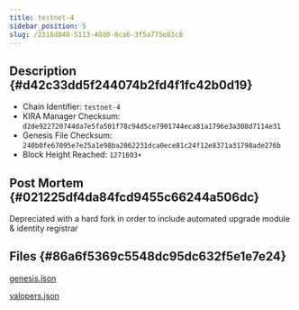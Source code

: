 ```yaml
---
title: testnet-4
sidebar_position: 5
slug: /2318d048-5113-48d0-8ca6-3f5a775e83c8
---
```





## Description {#d42c33dd5f244074b2fd4f1fc42b0d19}

- Chain Identifier: `testnet-4`
- KIRA Manager Checksum: `d2de922720744da7e5fa501f78c94d5ce7901744eca81a1796e3a308d7114e31`
- Genesis File Checksum: `240b0fe67095e7e25a1e98ba2062231dca0ece81c24f12e8371a31798ade276b`
- Block Height Reached: `1271603+`

## Post Mortem {#021225df4da84fcd9455c66244a506dc}


Depreciated with a hard fork in order to include automated upgrade module & identity registrar


## Files {#86a6f5369c5548dc95dc632f5e1e7e24}


[genesis.json](https://prod-files-secure.s3.us-west-2.amazonaws.com/9b5bfc45-bdb5-4b46-80e6-aabe3cae64d0/caa8a8f6-bf10-4336-8011-a1ef2a706e89/genesis.json?X-Amz-Algorithm=AWS4-HMAC-SHA256&X-Amz-Content-Sha256=UNSIGNED-PAYLOAD&X-Amz-Credential=AKIAT73L2G45HZZMZUHI%2F20240331%2Fus-west-2%2Fs3%2Faws4_request&X-Amz-Date=20240331T140628Z&X-Amz-Expires=3600&X-Amz-Signature=788dcd7a6a6ed29668fc4ef881153994fc8b8a47305d799457d053d2942834c8&X-Amz-SignedHeaders=host&x-id=GetObject)


[valopers.json](https://prod-files-secure.s3.us-west-2.amazonaws.com/9b5bfc45-bdb5-4b46-80e6-aabe3cae64d0/b2513d0b-a36d-4d23-bc4f-b5c663e19fca/valopers.json?X-Amz-Algorithm=AWS4-HMAC-SHA256&X-Amz-Content-Sha256=UNSIGNED-PAYLOAD&X-Amz-Credential=AKIAT73L2G45HZZMZUHI%2F20240331%2Fus-west-2%2Fs3%2Faws4_request&X-Amz-Date=20240331T140628Z&X-Amz-Expires=3600&X-Amz-Signature=b4b9883b058e9ad9c639390d64a0ad076a39965f087fa426e6980bf7fddd9728&X-Amz-SignedHeaders=host&x-id=GetObject)

